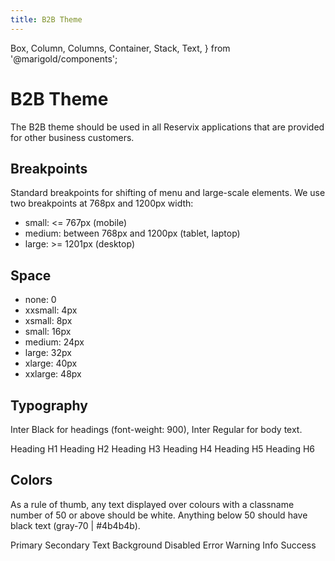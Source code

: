```yaml
---
title: B2B Theme
---
```


  Box,
  Column,
  Columns,
  Container,
  Stack,
  Text,
} from '@marigold/components';

# B2B Theme

The B2B theme should be used in all Reservix applications that are provided for other business customers.

## Breakpoints

Standard breakpoints for shifting of menu and large-scale elements. We use two breakpoints at 768px and 1200px width:

- small: <= 767px (mobile)
- medium: between 768px and 1200px (tablet, laptop)
- large: >= 1201px (desktop)

## Space

- none: 0
- xxsmall: 4px
- xsmall: 8px
- small: 16px
- medium: 24px
- large: 32px
- xlarge: 40px
- xxlarge: 48px

## Typography

Inter Black for headings (font-weight: 900),
Inter Regular for body text.

<Stack space={24}>
  <Text as="h1" variant="h1">
    Heading H1
  </Text>
  <Text as="h2" variant="h2">
    Heading H2
  </Text>
  <Text as="h3" variant="h3">
    Heading H3
  </Text>
  <Text as="h4" variant="h4">
    Heading H4
  </Text>
  <Text as="h5" variant="h5">
    Heading H5
  </Text>
  <Text as="h6" variant="h6">
    Heading H6
  </Text>
</Stack>

## Colors

As a rule of thumb, any text displayed over colours with a classname number of 50 or above should be white.
Anything below 50 should have black text (gray-70 | #4b4b4b).

<Box>
  <Columns>
    <Column width={2}>
      <Stack>
        <Box as={Container} bg="#fa8005" width="96px" height="24px" />
        <Box as={Container} bg="#4b4b4b" width="96px" height="24px" />
        <Box as={Container} bg="#4b4b4b" width="96px" height="24px" />
        <Box as={Container} bg="#fafafa" width="96px" height="24px" />
        <Box as={Container} bg="#e3e3e3" width="96px" height="24px" />
        <Box as={Container} bg="#dd4142" width="96px" height="24px" />
        <Box as={Container} bg="#fa8005" width="96px" height="24px" />
        <Box as={Container} bg="#1d67b6" width="96px" height="24px" />
        <Box as={Container} bg="#44a112" width="96px" height="24px" />
      </Stack>
    </Column>
    <Column width={6}>
      <Stack>
        <Text>Primary</Text>
        <Text>Secondary</Text>
        <Text>Text</Text>
        <Text>Background</Text>
        <Text>Disabled</Text>
        <Text>Error</Text>
        <Text>Warning</Text>
        <Text>Info</Text>
        <Text>Success</Text>
      </Stack>
    </Column>
  </Columns>
</Box>
